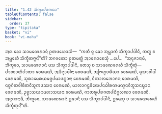 ```yaml
---
title: "1.42 ᩈᩥᨠ᩠ᨡᩣᨸᨴᨠᨳᩣ"
tableOfContents: false
sidebar:
  order: 37
type: "tipitaka"
basket: "vi"
book: "vi-maha"
---
```



<DynamicBreadcrumb />

<Division number="106" book="vi-maha">

<Paragraph number="473" book="vi-maha">
ᩋᨳ ᨡᩮᩣ ᩈᩣᨾᨱᩮᩁᩣᨶᩴ ᩑᨲᨴᩉᩮᩣᩈᩥ—  “ᨠᨲᩥ ᨶᩩ ᨡᩮᩣ ᩋᨾ᩠ᩉᩣᨠᩴ ᩈᩥᨠ᩠ᨡᩣᨸᨴᩤᨶᩥ, ᨠᨲ᩠ᨳ ᨧ ᩋᨾ᩠ᩉᩮᩉᩥ ᩈᩥᨠ᩠ᨡᩥᨲᨻ᩠ᨻᨶ᩺”ᨲᩥ? ᨽᨣᩅᨲᩮᩣ ᩑᨲᨾᨲ᩠ᨳᩴ ᩋᩣᩁᩮᩣᨧᩮᩈᩩᩴ …ᨸᩮ…  “ᩋᨶᩩᨩᩣᨶᩣᨾᩥ, ᨽᩥᨠ᩠ᨡᩅᩮ, ᩈᩣᨾᨱᩮᩁᩣᨶᩴ ᨴᩈ ᩈᩥᨠ᩠ᨡᩣᨸᨴᩤᨶᩥ, ᨲᩮᩈᩩ ᨧ ᩈᩣᨾᨱᩮᩁᩮᩉᩥ ᩈᩥᨠ᩠ᨡᩥᨲᩩᩴ—  ᨸᩣᨱᩣᨲᩥᨸᩣᨲᩣ ᩅᩮᩁᨾᨱᩦ, ᩋᨴᩥᨶ᩠ᨶᩣᨴᩤᨶᩣ ᩅᩮᩁᨾᨱᩦ, ᩋᨻᩕᩉ᩠ᨾᨧᩁᩥᨿᩣ ᩅᩮᩁᨾᨱᩦ, ᨾᩩᩈᩣᩅᩤᨴᩤ ᩅᩮᩁᨾᨱᩦ, ᩈᩩᩁᩣᨾᩮᩁᨿᨾᨩ᩠ᨩᨸᨾᩣᨴᨭ᩠ᨮᩣᨶᩣ ᩅᩮᩁᨾᨱᩦ, ᩅᩥᨠᩣᩃᨽᩮᩣᨩᨶᩣ ᩅᩮᩁᨾᨱᩦ, ᨶᨧ᩠ᨧᨣᩦᨲᩅᩤᨴᩥᨲᩅᩥᩈᩪᨠᨴᩔᨶᩣ ᩅᩮᩁᨾᨱᩦ, ᨾᩣᩃᩣᨣᨶ᩠ᨵᩅᩥᩃᩮᨸᨶᨵᩤᩁᨱᨾᨱ᩠ᨯᨶᩅᩥᨽᩪᩈᨶᨭ᩠ᨮᩣᨶᩣ ᩅᩮᩁᨾᨱᩦ, ᩏᨧ᩠ᨧᩣᩈᨿᨶᨾᩉᩣᩈᨿᨶᩣ ᩅᩮᩁᨾᨱᩦ, ᨩᩣᨲᩁᩪᨸᩁᨩᨲᨸᨭᩥᨣ᩠ᨣᩉᨱᩣ ᩅᩮᩁᨾᨱᩦ. ᩋᨶᩩᨩᩣᨶᩣᨾᩥ, ᨽᩥᨠ᩠ᨡᩅᩮ, ᩈᩣᨾᨱᩮᩁᩣᨶᩴ ᩍᨾᩣᨶᩥ ᨴᩈ ᩈᩥᨠ᩠ᨡᩣᨸᨴᩤᨶᩥ, ᩍᨾᩮᩈᩩ ᨧ ᩈᩣᨾᨱᩮᩁᩮᩉᩥ ᩈᩥᨠ᩠ᨡᩥᨲᩩᨶ᩺”ᨲᩥ.
</Paragraph>
</Division>